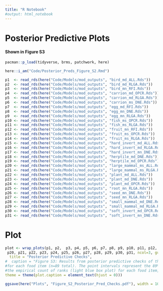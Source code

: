 ```yaml
---
title: "R Notebook"
#output: html_notebook
---
```


# Posterior Predictive Plots

#### Shown in Figure S3

```r
pacman::p_load(tidyverse, brms, patchwork, here)

here::i_am("Code/Posterior_Preds_Figure_S2.Rmd")

```


```r
p1  <- read_rds(here("Code/Models/mod_outputs", "bird_md_ALL.Rds"))           %>% pp_check(type = 'bars',ndraws = 1000, probs = c(0.055, 0.945)) + ylim(0, 90) + ggtitle("Bird All")
p2  <- read_rds(here("Code/Models/mod_outputs", "bird_md_RLGA.Rds"))          %>% pp_check(type = 'bars',ndraws = 1000, probs = c(0.055, 0.945)) + ylim(0, 90) + ggtitle("Bird RLGA")
p3  <- read_rds(here("Code/Models/mod_outputs", "bird_mn_RFI.Rds"))           %>% pp_check(type = 'bars',ndraws = 1000, probs = c(0.055, 0.945)) + ylim(0, 90) + ggtitle("Bird RFI")
p4  <- read_rds(here("Code/Models/mod_outputs", "carrion_md_OPCR.Rds"))       %>% pp_check(type = 'bars',ndraws = 1000, probs = c(0.055, 0.945)) + ylim(0, 90) + ggtitle("Carrion OPCR")
p5  <- read_rds(here("Code/Models/mod_outputs", "carrion_md_RLGA.Rds"))       %>% pp_check(type = 'bars',ndraws = 1000, probs = c(0.055, 0.945)) + ylim(0, 90) + ggtitle("Carrion RLGA")
p6  <- read_rds(here("Code/Models/mod_outputs", "carrion_ms_DNE.Rds"))        %>% pp_check(type = 'bars',ndraws = 1000, probs = c(0.055, 0.945)) + ylim(0, 90) + ggtitle("Carrion DNE")
p7  <- read_rds(here("Code/Models/mod_outputs", "egg_md_RFI.Rds"))            %>% pp_check(type = 'bars',ndraws = 1000, probs = c(0.055, 0.945)) + ylim(0, 90) + ggtitle("Egg RFI")
p8  <- read_rds(here("Code/Models/mod_outputs", "egg_mn_DNE.Rds"))            %>% pp_check(type = 'bars',ndraws = 1000, probs = c(0.055, 0.945)) + ylim(0, 90) + ggtitle("Egg DNE")
p9  <- read_rds(here("Code/Models/mod_outputs", "egg_mn_RLGA.Rds"))           %>% pp_check(type = 'bars',ndraws = 1000, probs = c(0.055, 0.945)) + ylim(0, 90) + ggtitle("Egg RLGA")
p10 <- read_rds(here("Code/Models/mod_outputs", "fish_ms_OPCR.Rds"))          %>% pp_check(type = 'bars',ndraws = 1000, probs = c(0.055, 0.945)) + ylim(0, 90) + ggtitle("Fish OPCR")
p11 <- read_rds(here("Code/Models/mod_outputs", "fish_ms_RLGA.Rds"))          %>% pp_check(type = 'bars',ndraws = 1000, probs = c(0.055, 0.945)) + ylim(0, 90) + ggtitle("Fish RLGA")
p12 <- read_rds(here("Code/Models/mod_outputs", "fruit_mn_RFI.Rds"))          %>% pp_check(type = 'bars',ndraws = 1000, probs = c(0.055, 0.945)) + ylim(0, 90) + ggtitle("Fruit RFI")
p13 <- read_rds(here("Code/Models/mod_outputs", "fruit_ms_OPCR.Rds"))         %>% pp_check(type = 'bars',ndraws = 1000, probs = c(0.055, 0.945)) + ylim(0, 90) + ggtitle("Fruit OPCR")
p14 <- read_rds(here("Code/Models/mod_outputs", "fruit_ms_RLGA.Rds"))         %>% pp_check(type = 'bars',ndraws = 1000, probs = c(0.055, 0.945)) + ylim(0, 90) + ggtitle("Fruit RLGA")
p15 <- read_rds(here("Code/Models/mod_outputs", "hard_invert_md_ALL.Rds"))    %>% pp_check(type = 'bars',ndraws = 1000, probs = c(0.055, 0.945)) + ylim(0, 90) + ggtitle("Hard Invert. All")
p16 <- read_rds(here("Code/Models/mod_outputs", "hard_invert_md_RLGA.Rds"))   %>% pp_check(type = 'bars',ndraws = 1000, probs = c(0.055, 0.945)) + ylim(0, 90) + ggtitle("Hard Invert. RLGA")
p17 <- read_rds(here("Code/Models/mod_outputs", "hard_invert_mn_DNE.Rds"))    %>% pp_check(type = 'bars',ndraws = 1000, probs = c(0.055, 0.945)) + ylim(0, 90) + ggtitle("Hard Invert. DNE")
p18 <- read_rds(here("Code/Models/mod_outputs", "herptile_md_DNE.Rds"))       %>% pp_check(type = 'bars',ndraws = 1000, probs = c(0.055, 0.945)) + ylim(0, 90) + ggtitle("Herptile DNE")
p19 <- read_rds(here("Code/Models/mod_outputs", "herptile_md_OPCR.Rds"))      %>% pp_check(type = 'bars',ndraws = 1000, probs = c(0.055, 0.945)) + ylim(0, 90) + ggtitle("Herptile OPCR")
p20 <- read_rds(here("Code/Models/mod_outputs", "large_mammal_ms_ALL.Rds"))   %>% pp_check(type = 'bars',ndraws = 1000, probs = c(0.055, 0.945)) + ylim(0, 90) + ggtitle("Large Mammal All")
p21 <- read_rds(here("Code/Models/mod_outputs", "large_mammal_ms_RLGA.Rds"))  %>% pp_check(type = 'bars',ndraws = 1000, probs = c(0.055, 0.945)) + ylim(0, 90) + ggtitle("Large Mammal RLGA")
p22 <- read_rds(here("Code/Models/mod_outputs", "plant_md_ALL.Rds"))          %>% pp_check(type = 'bars',ndraws = 1000, probs = c(0.055, 0.945)) + ylim(0, 90) + ggtitle("Plant All")
p23 <- read_rds(here("Code/Models/mod_outputs", "plant_md_DNE.Rds"))          %>% pp_check(type = 'bars',ndraws = 1000, probs = c(0.055, 0.945)) + ylim(0, 90) + ggtitle("Plant DNE")
p24 <- read_rds(here("Code/Models/mod_outputs", "plant_md_OPCR.Rds"))         %>% pp_check(type = 'bars',ndraws = 1000, probs = c(0.055, 0.945)) + ylim(0, 90) + ggtitle("Plant OPCR")
p25 <- read_rds(here("Code/Models/mod_outputs", "root_mn_RLGA.Rds"))          %>% pp_check(type = 'bars',ndraws = 1000, probs = c(0.055, 0.945)) + ylim(0, 90) + ggtitle("Root RLGA")
p26 <- read_rds(here("Code/Models/mod_outputs", "seed_mn_DNE.Rds"))           %>% pp_check(type = 'bars',ndraws = 1000, probs = c(0.055, 0.945)) + ylim(0, 90) + ggtitle("Seed DNE")
p27 <- read_rds(here("Code/Models/mod_outputs", "seed_mn_RLGA.Rds"))          %>% pp_check(type = 'bars',ndraws = 1000, probs = c(0.055, 0.945)) + ylim(0, 90) + ggtitle("Seed RLGA")
p28 <- read_rds(here("Code/Models/mod_outputs", "small_mammal_md_DNE.Rds"))   %>% pp_check(type = 'bars',ndraws = 1000, probs = c(0.055, 0.945)) + ylim(0, 90) + ggtitle("Small Mammal DNE")
p29 <- read_rds(here("Code/Models/mod_outputs", "small_mammal_md_RLGA.Rds"))  %>% pp_check(type = 'bars',ndraws = 1000, probs = c(0.055, 0.945)) + ylim(0, 90) + ggtitle("Small Mammal RLGA")
p30 <- read_rds(here("Code/Models/mod_outputs", "soft_invert_md_OPCR.Rds"))   %>% pp_check(type = 'bars',ndraws = 1000, probs = c(0.055, 0.945)) + ylim(0, 90) + ggtitle("Soft Invert. OPCR")
p31 <- read_rds(here("Code/Models/mod_outputs", "soft_invert_mn_DNE.Rds"))    %>% pp_check(type = 'bars',ndraws = 1000, probs = c(0.055, 0.945)) + ylim(0, 90) + ggtitle("Soft Invert. DNE")
```

# Plot  
```r
plot <- wrap_plots(p1, p2,  p3, p4, p5, p6, p7, p8, p9, p10, p11, p12, p13, p14, p15, p16, p17, p18, p19,
 p20, p21, p22, p23, p24, p25, p26, p27, p28, p29, p30, p31, ncol=3, guides = "collect") + plot_annotation(
  title = "Posterior Predictive Checks",
#  caption = "Figure S3: Results from posterior predictive checks of the models with model weights >0 #for each food item. The box plots represent the empirical count of each ranking\n
#for each food item (n=89 total). The point intervals represent the 89% probability intervals of the #prior distributions. The mean values of the point intervals (dark blue) match\n 
#the empirical count of ranks (light blue box plot) for each food item, with limited uncertainty, #indicating a good model fit to the data.",
theme = theme(plot.caption = element_text(hjust = 0)))

ggsave(here("Plots", "Figure_S2_Posterior_Pred_Checks.pdf"), width = 10, height = 39, limitsize = FALSE)
```


